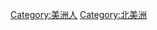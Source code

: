 {{Commons cat|People of North America}}

[[Category:美洲人|Category:美洲人]]
[[Category:北美洲|Category:北美洲]]